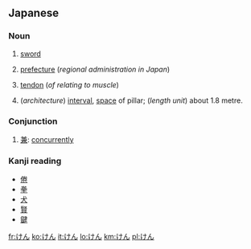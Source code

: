 ==Japanese==

===Noun===
{{ja-noun|h|rom=ken}}
# {{ja-def|剣}} [[sword]]
# {{ja-def|県}} [[prefecture]] (''regional administration in Japan'')
# {{ja-def|腱}} [[tendon]] (''of relating to muscle'')
# {{ja-def|間}} (''architecture'') [[interval]], [[space]] of pillar; (''length unit'') about 1.8 metre.

===Conjunction===
{{ja-pos|h|conjunction|rom=ken}}
# [[兼]]: [[concurrently]]

===Kanji reading===
{{ja-kanji reading|rom=ken}}

* [[倦]]
* [[拳]]
* [[犬]]
* [[賢]]
* [[鍵]]

[[fr:けん]]
[[ko:けん]]
[[it:けん]]
[[lo:けん]]
[[km:けん]]
[[pl:けん]]